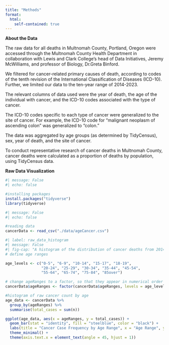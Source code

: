 ```yaml
---
title: "Methods"
format: 
  html:
    self-contained: true
---
```


**About the Data**

The raw data for all deaths in Multnomah County, Portland, Oregon were accessed through the Multnomah County Health Department in collaboration with Lewis and Clark College's head of Data Initiatives, Jeremy McWilliams, and professor of Biology, Dr.Greta Binford.

We filtered for cancer-related primary causes of death, according to codes of  the tenth revision of the International Classification of Diseases (ICD-10). Further, we limited our data to the ten-year range of 2014-2023.

The relevant columns of data used were the year of death, the age of the individual with cancer, and the ICD-10 codes associated with the type of cancer.

The ICD-10 codes specific to each type of cancer were generalized to the site of cancer. For example, the ICD-10 code for "malignant neoplasm of ascending colon" was generalized to "colon."

The data was aggregated by age groups (as determined by TidyCensus), sex, year of death, and the site of cancer.

To conduct representative research of cancer deaths in Multnomah County, cancer deaths were calculated as a proportion of deaths by population, using TidyCensus data.

**Raw Data Visualization**

```r
#| message: False 
#| echo: false

#installing packages
install.packages("tidyverse") 
library(tidyverse) 
```

```r
#| message: False 
#| echo: false

#reading data
cancerData <- read_csv("./data/ageCancer.csv")
```

```r
#| label: raw_data_histogram
#| message: False 
#| fig-cap: "A histogram of the distribution of cancer deaths from 2014-2023 by age group in Multnomah County."
# define age ranges

age_levels <- c("0-5", "6-9", "10-14", "15-17", "18-19", 
                "20-24", "25-29", "30-34", "35-44", "45-54", 
                "55-64", "65-74", "75-84", "85over")

# change ageRanges to a factor, so that they appear in numerical order
cancerData$ageRanges <- factor(cancerData$ageRanges, levels = age_levels)

#histogram of raw cancer count by age
age_data <- cancerData %>% 
  group_by(ageRanges) %>% 
  summarise(total_cases = sum(n)) 

ggplot(age_data, aes(x = ageRanges, y = total_cases)) + 
  geom_bar(stat = "identity", fill = "steelblue", color = "black") + 
  labs(title = "Cancer Case Frequency by Age Range", x = "Age Range", y = "Total Number of Cases") +
  theme_minimal() +
  theme(axis.text.x = element_text(angle = 45, hjust = 1)) 
```